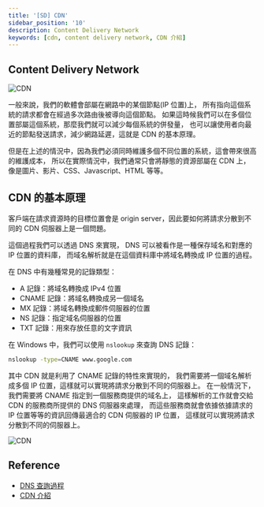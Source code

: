 ```yaml
---
title: '[SD] CDN'
sidebar_position: '10'
description: Content Delivery Network
keywords: [cdn, content delivery network, CDN 介紹]
---
```


## Content Delivery Network

![CDN](./img/cdn-1.png)

一般來說，我們的軟體會部屬在網路中的某個節點(IP 位置)上，
所有指向這個系統的請求都會在經過多次路由後被導向這個節點。
如果這時候我們可以在多個位置部屬這個系統，那麼我們就可以減少每個系統的併發量，
也可以讓使用者向最近的節點發送請求，減少網路延遲，這就是 CDN 的基本原理。

但是在上述的情況中，因為我們必須同時維護多個不同位置的系統，這會帶來很高的維護成本，
所以在實際情況中，我們通常只會將靜態的資源部屬在 CDN 上，
像是圖片、影片、CSS、Javascript、HTML 等等。

## CDN 的基本原理

客戶端在請求資源時的目標位置會是 origin server，因此要如何將請求分散到不同的 CDN 伺服器上是一個問題。

這個過程我們可以透過 DNS 來實現，
DNS 可以被看作是一種保存域名和對應的 IP 位置的資料庫，
而域名解析就是在這個資料庫中將域名轉換成 IP 位置的過程。

在 DNS 中有幾種常見的記錄類型：

- A 記錄：將域名轉換成 IPv4 位置
- CNAME 記錄：將域名轉換成另一個域名
- MX 記錄：將域名轉換成郵件伺服器的位置
- NS 記錄：指定域名伺服器的位置
- TXT 記錄：用來存放任意的文字資訊

在 Windows 中，我們可以使用 `nslookup` 來查詢 DNS 記錄：

```bash
nslookup -type=CNAME www.google.com
```

其中 CDN 就是利用了 CNAME 記錄的特性來實現的，
我們需要將一個域名解析成多個 IP 位置，這樣就可以實現將請求分散到不同的伺服器上。
在一般情況下，我們需要將 CNAME 指定到一個服務商提供的域名上，
這樣解析的工作就會交給 CDN 的服務商所提供的 DNS 伺服器來處理，
而這些服務商就會依據依據請求的 IP 位置等等的資訊回傳最適合的 CDN 伺服器的 IP 位置，
這樣就可以實現將請求分散到不同的伺服器上。

![CDN](./img/cdn-2.png)

## Reference

- [DNS 查詢過程](https://emmielin.medium.com/dns-%E6%9F%A5%E8%A9%A2%E6%B5%81%E7%A8%8B%E6%A6%82%E5%BF%B5%E7%AD%86%E8%A8%98-3a420460d396)
- [CDN 介紹](https://www.cloudflare.com/zh-tw/learning/cdn/what-is-a-cdn/)
